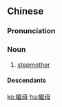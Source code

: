 {{also|继母}}
==Chinese==
{{zh-forms|s=继母}}

===Pronunciation===
{{zh-pron
|m=jìmǔ
|cat=n
}}

===Noun===
{{zh-noun}}

# [[stepmother]]

====Descendants====
{{CJKV||けいぼ|s=継母|계모|kế mẫu}}

[[ko:繼母]]
[[hu:繼母]]